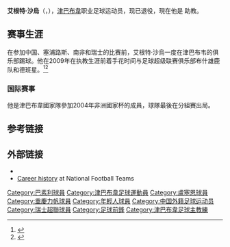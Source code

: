 {{Football player infobox| playername= 薩烏
| fullname = Agent Sawu
| nickname = 
| image = 
| dateofbirth = {{Birth date and age|1971|10|24|df=y}} 
| cityofbirth = 
| countryofbirth = [[津巴布韋|津巴布韋]]
| height = 
| currentclub  = {{tsl|en|Tambo Cosmos|坦博宇宙隊}} ''助教''
| clubnumber = 
| position = [[前鋒_(足球)|前鋒]]
| youthyears = 
| youthclubs =
| years = 1990-91<br />1991-92<br />1993<br />1993-94<br />1994-98<br />1998-99<br />1999-00<br />2000-02<br />2002-03<br />2003-04<br />2004-05<br />2005-08
| clubs = {{tsl|en|Zimbabwe Saints F.C.||聖津巴布韋}}<br />{{tsl|en|APOP Kinyras Peyias||基尼拉斯}}<br />{{tsl|en|Zimbabwe Saints F.C.||聖津巴布韋}}<br />{{tsl|en|SC Kriens|}}<br />[[盧塞恩足球俱樂部|盧塞恩]]<br />[[伯爾尼年輕人體育俱樂部|年青人]]<br />[[巴素利|巴素利]]<br />[[韋爾1900足球會|韋爾]]<br />[[重慶力帆|重慶力帆]]<br />[[迪納莫斯足球會|戴拿模]]<br />{{tsl|en|Bush Bucks||柏克布希}}<br />{{tsl|en|Durban Stars F.C.||德班明星}}
| caps(goals) = 84 (67)<br />7 (0)<br />29 (16)<br />14 (10)<br />122 (26)<br />35 (5)<br />8 (0)<br />36 (28)<br />20 (7)<br />30 (20)
| nationalyears = 1992-04
| nationalteam = [[津巴布韋國家足球隊|津巴布韋]]
| nationalcaps(goals) = 
| manageryears = 2008-
| managerclubs = {{tsl|en|Tambo Cosmos|坦博宇宙隊}} ''助教''
}}
'''艾根特·沙烏'''（{{lang-en|Agent Sawu}}，{{bd|1971年|10月24日|}}），[[津巴布韋|津巴布韋]]职业足球运动员，现已退役，現在他是{{tsl|en|Tambo Cosmos|坦博宇宙隊}} 助教。

==赛事生涯==
在参加中国、塞浦路斯、南非和瑞士的比赛前，艾根特·沙烏一度在津巴布韦的俱乐部踢球。他在2009年在执教生涯前着手花时间与足球超级联赛俱乐部布什雄鹿队和德班星。<ref>{{cite web|publisher=Kick-off magazine|title=Sawu hasn't hung up his boots yet|url=http://www.kickoff.com/news/401/sawu-hasnt-hung-up-his-boots-yet|date=24 February 2009}}</ref><ref>{{cite web|publisher=Kick-off magazine|title=Sawu makes progress as a coach|url=http://www.kickoff.com/news/6745/sawu-makes-progress-as-a-coach|date=27 February 2012}}</ref>

=== 国际赛事 ===
他是津巴布韋國家隊參加2004年非洲國家杯的成員，球隊最後在分組賽出局。

==参考链接==
	<references />
{{DEFAULTSORT:Sawu, Agent}}
[[Category:巴素利球員|Category:巴素利球員]]
[[Category:津巴布韋足球運動員|Category:津巴布韋足球運動員]]
[[Category:盧塞恩球員|Category:盧塞恩球員]]
[[Category:重慶力帆球員|Category:重慶力帆球員]]
[[Category:年輕人球員|Category:年輕人球員]]
[[Category:中国外籍足球运动员|Category:中国外籍足球运动员]]
[[Category:瑞士超聯球員|Category:瑞士超聯球員]]
[[Category:足球前鋒|Category:足球前鋒]]
[[Category:津巴布韋足球主教練|Category:津巴布韋足球主教練]]

==外部链接==
*{{NFT player|pid=7377}}
*[http://www.national-football-teams.com/php/spieler.php?id=7818 Career history] at National Football Teams